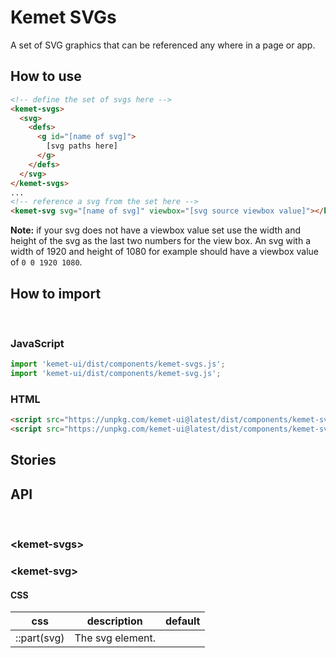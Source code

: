 
<Meta title="Components/SVGs" component="kemet-svgs"
/>

# Kemet SVGs

A set of SVG graphics that can be referenced any where in a page or app.


## How to use

```html
<!-- define the set of svgs here -->
<kemet-svgs>
  <svg>
    <defs>
      <g id="[name of svg]">
        [svg paths here]
      </g>
    </defs>
  </svg>
</kemet-svgs>
...
<!-- reference a svg from the set here -->
<kemet-svg svg="[name of svg]" viewbox="[svg source viewbox value]"></kemet-svg>
```

**Note:** if your svg does not have a viewbox value set use the width and height of the svg as the last two numbers for the view box. An svg with a width of 1920 and height of 1080 for example should have a viewbox value of `0 0 1920 1080`.

## How to import

<br />

### JavaScript
```javascript
import 'kemet-ui/dist/components/kemet-svgs.js';
import 'kemet-ui/dist/components/kemet-svg.js';
```

### HTML
```html
<script src="https://unpkg.com/kemet-ui@latest/dist/components/kemet-svgs.js" type="module"></script>
<script src="https://unpkg.com/kemet-ui@latest/dist/components/kemet-svg.js" type="module"></script>
```

## Stories

<Canvas>
  <Story name="Standard" story={stories.Standard} />
</Canvas>

<ArgsTable story="Standard" />


## API

<br />

### &lt;kemet-svgs&gt;

<ArgsTable of="kemet-svgs" />

### &lt;kemet-svg&gt;

<ArgsTable of="kemet-svg" />

#### CSS

| css         | description      | default |
| ----------- | ---------------- | ------- |
| ::part(svg)	| The svg element. |         |
